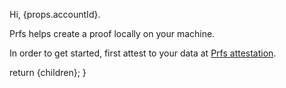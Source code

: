 
Hi, {props.accountId}.

Prfs helps create a proof locally on your machine.

In order to get started, first attest to your data at <a 
href={props.attestationLink}>Prfs attestation</a>.

  return <MarkdownWrapper>{children}</MarkdownWrapper>;
}
